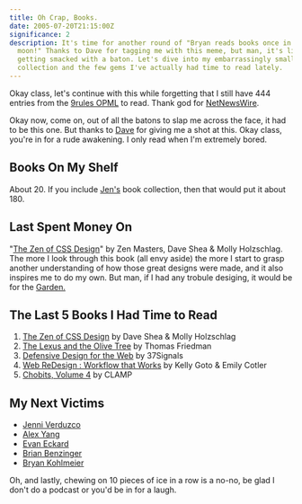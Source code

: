 ```yaml
---
title: Oh Crap, Books.
date: 2005-07-20T21:15:00Z
significance: 2
description: It's time for another round of "Bryan reads books once in a blue
  moon!" Thanks to Dave for tagging me with this meme, but man, it's like
  getting smacked with a baton. Let's dive into my embarrassingly small book
  collection and the few gems I've actually had time to read lately.
---
```


Okay class, let's continue with this while forgetting that I still have 444 entries from the [9rules OPML][1] to read. Thank god for [NetNewsWire][2].

Okay now, come on, out of all the batons to slap me across the face, it had to be this one. But thanks to [Dave][3] for giving me a shot at this. Okay class, you're in for a rude awakening. I only read when I'm extremely bored.

## Books On My Shelf

About 20. If you include [Jen's][4] book collection, then that would put it about 180.

## Last Spent Money On

"[The Zen of CSS Design][5]" by Zen Masters, Dave Shea & Molly Holzschlag. The more I look through this book (all envy aside) the more I start to grasp another understanding of how those great designs were made, and it also inspires me to do my own. But man, if I had any trobule desiging, it would be for the [Garden.][6]

## The Last 5 Books I Had Time to Read

1.  [The Zen of CSS Design][5] by Dave Shea & Molly Holzschlag
2.  [The Lexus and the Olive Tree][7] by Thomas Friedman
3.  [Defensive Design for the Web][8] by 37Signals
4.  [Web ReDesign : Workflow that Works][9] by Kelly Goto & Emily Cotler
5.  [Chobits, Volume 4][10] by CLAMP

## My Next Victims

*   [Jenni Verduzco][4]
*   [Alex Yang][11]
*   [Evan Eckard][12]
*   [Brian Benzinger][13]
*   [Bryan Kohlmeier][14]

Oh, and lastly, chewing on 10 pieces of ice in a row is a no-no, be glad I don't do a podcast or you'd be in for a laugh.

 [1]: http://9rules.com/opml/
 [2]: http://netnewswire.com/
 [3]: http://www.ukthoughts.co.uk/
 [4]: http://www.livejournal.com/users/moon_of_ice/
 [5]: http://www.amazon.com/exec/obidos/redirect?tag=avalonstar-20%26link_code=xm2%26camp=2025%26creative=165953%26path=http://www.amazon.com/gp/redirect.html%253fASIN=0321303474%2526tag=avalonstar-20%2526lcode=xm2%2526cID=2025%2526ccmID=165953%2526location=/o/ASIN/0321303474%25253FSubscriptionId=0EMV44A9A5YT1RVDGZ82 "View product details at Amazon."
 [6]: http://csszengarden.com/
 [7]: http://www.amazon.com/exec/obidos/redirect?tag=avalonstar-20%26link_code=xm2%26camp=2025%26creative=165953%26path=http://www.amazon.com/gp/redirect.html%253fASIN=0385499345%2526tag=avalonstar-20%2526lcode=xm2%2526cID=2025%2526ccmID=165953%2526location=/o/ASIN/0385499345%25253FSubscriptionId=0EMV44A9A5YT1RVDGZ82 "View product details at Amazon."
 [8]: http://www.amazon.com/exec/obidos/redirect?tag=avalonstar-20%26link_code=xm2%26camp=2025%26creative=165953%26path=http://www.amazon.com/gp/redirect.html%253fASIN=073571410X%2526tag=avalonstar-20%2526lcode=xm2%2526cID=2025%2526ccmID=165953%2526location=/o/ASIN/073571410X%25253FSubscriptionId=0EMV44A9A5YT1RVDGZ82 "View product details at Amazon."
 [9]: http://www.amazon.com/exec/obidos/redirect?tag=avalonstar-20%26link_code=xm2%26camp=2025%26creative=165953%26path=http://www.amazon.com/gp/redirect.html%253fASIN=0735714339%2526tag=avalonstar-20%2526lcode=xm2%2526cID=2025%2526ccmID=165953%2526location=/o/ASIN/0735714339%25253FSubscriptionId=0EMV44A9A5YT1RVDGZ82 "View product details at Amazon."
 [10]: http://www.amazon.com/exec/obidos/redirect?tag=avalonstar-20%26link_code=xm2%26camp=2025%26creative=165953%26path=http://www.amazon.com/gp/redirect.html%253fASIN=1591820065%2526tag=avalonstar-20%2526lcode=xm2%2526cID=2025%2526ccmID=165953%2526location=/o/ASIN/1591820065%25253FSubscriptionId=0EMV44A9A5YT1RVDGZ82 "View product details at Amazon."
 [11]: http://imaznation.com/
 [12]: http://viatrax.net/
 [13]: http://solutionwatch.com/
 [14]: http://majorchampionships.com/
